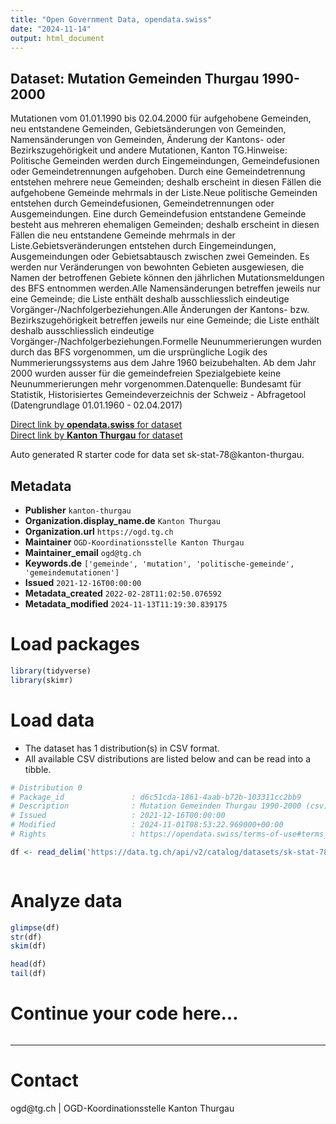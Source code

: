 ```yaml
---
title: "Open Government Data, opendata.swiss"
date: "2024-11-14"
output: html_document
---
```


## Dataset: Mutation Gemeinden Thurgau 1990-2000

Mutationen vom 01.01.1990 bis 02.04.2000 für aufgehobene Gemeinden, neu entstandene Gemeinden, Gebietsänderungen von Gemeinden, Namensänderungen von Gemeinden, Änderung der Kantons- oder Bezirkszugehörigkeit und andere Mutationen, Kanton TG.Hinweise: Politische Gemeinden werden durch Eingemeindungen, Gemeindefusionen oder Gemeindetrennungen aufgehoben. Durch eine Gemeindetrennung entstehen mehrere neue Gemeinden; deshalb erscheint in diesen Fällen die aufgehobene Gemeinde mehrmals in der Liste.Neue politische Gemeinden entstehen durch Gemeindefusionen, Gemeindetrennungen oder Ausgemeindungen. Eine durch Gemeindefusion entstandene Gemeinde besteht aus mehreren ehemaligen Gemeinden; deshalb erscheint in diesen Fällen die neu entstandene Gemeinde mehrmals in der Liste.Gebietsveränderungen entstehen durch Eingemeindungen, Ausgemeindungen oder Gebietsabtausch zwischen zwei Gemeinden. Es werden nur Veränderungen von bewohnten Gebieten ausgewiesen, die Namen der betroffenen Gebiete können den jährlichen Mutationsmeldungen des BFS entnommen werden.Alle Namensänderungen betreffen jeweils nur eine Gemeinde; die Liste enthält deshalb ausschliesslich eindeutige Vorgänger-/Nachfolgerbeziehungen.Alle Änderungen der Kantons- bzw. Bezirkszugehörigkeit betreffen jeweils nur eine Gemeinde; die Liste enthält deshalb ausschliesslich eindeutige Vorgänger-/Nachfolgerbeziehungen.Formelle Neunummerierungen wurden durch das BFS vorgenommen, um die ursprüngliche Logik des Nummerierungssystems aus dem Jahre 1960 beizubehalten. Ab dem Jahr 2000 wurden ausser für die gemeindefreien Spezialgebiete keine Neunummerierungen mehr vorgenommen.Datenquelle: Bundesamt für Statistik, Historisiertes Gemeindeverzeichnis der Schweiz - Abfragetool (Datengrundlage 01.01.1960 - 02.04.2017)

[Direct link by **opendata.swiss** for dataset](https://opendata.swiss/de/dataset/mutation-gemeinden-thurgau-1990-2000)<br>
[Direct link by **Kanton Thurgau** for dataset](https://data.tg.ch/explore/dataset/sk-stat-78/)

Auto generated R starter code for data set sk-stat-78@kanton-thurgau.

## Metadata

- **Publisher** `kanton-thurgau`
- **Organization.display_name.de** `Kanton Thurgau`
- **Organization.url** `https://ogd.tg.ch`
- **Maintainer** `OGD-Koordinationsstelle Kanton Thurgau`
- **Maintainer_email** `ogd@tg.ch`
- **Keywords.de** `['gemeinde', 'mutation', 'politische-gemeinde', 'gemeindemutationen']`
- **Issued** `2021-12-16T00:00:00`
- **Metadata_created** `2022-02-28T11:02:50.076592`
- **Metadata_modified** `2024-11-13T11:19:30.839175`


# Load packages

```r

library(tidyverse)
library(skimr)

```

# Load data

-   The dataset has 1 distribution(s) in CSV format.
-   All available CSV distributions are listed below and can be read into a tibble.

```r

# Distribution 0
# Package_id               : d6c51cda-1861-4aab-b72b-103311cc2bb9
# Description              : Mutation Gemeinden Thurgau 1990-2000 (csv)
# Issued                   : 2021-12-16T00:00:00
# Modified                 : 2024-11-01T08:53:22.969000+00:00
# Rights                   : https://opendata.swiss/terms-of-use#terms_by

df <- read_delim('https://data.tg.ch/api/v2/catalog/datasets/sk-stat-78/exports/csv?use_labels=true')



```

# Analyze data

```r

glimpse(df)
str(df)
skim(df)

head(df)
tail(df)

```

# Continue your code here...

```r

```

------------------------------------------------------------------------

# Contact

ogd@tg.ch | OGD-Koordinationsstelle Kanton Thurgau
